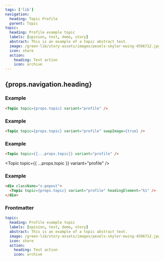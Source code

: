 ```yaml
---
tags: ['lib']
navigation:
  heading: Topic Profile
  parent: Topic
topic:
  heading: Profile example topic
  labels: [opinion, test, demo, story]
  abstract: This is an example of a topic abstract text.
  image: /green-lib/story-assets/images/pexels-skyler-ewing-4596712.jpg
  icon: share
  action:
    heading: Test action
    icon: archive
---
```



## {props.navigation.heading}

### Example

```html
<Topic topic={props.topic} variant="profile" />
```

<Topic topic={props.topic} variant="profile" />

### Example

```html
<Topic topic={props.topic} variant="profile" swapImage={true} />
```

<Topic topic={props.topic} variant="profile" swapImage={true} />

### Example

```html
<Topic topic={{...props.topic}} variant="profile" />
```

<Topic topic={{ ...props.topic }} variant="profile" />

### Example

```html
<div className="s-popout">
  <Topic topic={props.topic} variant="profile" headingElement="h1" />
</div>
```

<div className="s-popout">
  <Topic topic={props.topic} variant="profile" headingElement="h1" />
</div>

### Frontmatter

```yaml
topic:
  heading: Profile example topic
  labels: [opinion, test, demo, story]
  abstract: This is an example of a topic abstract text.
  image: /green-lib/story-assets/images/pexels-skyler-ewing-4596712.jpg
  icon: share
  action:
    heading: Test action
    icon: archive
```
